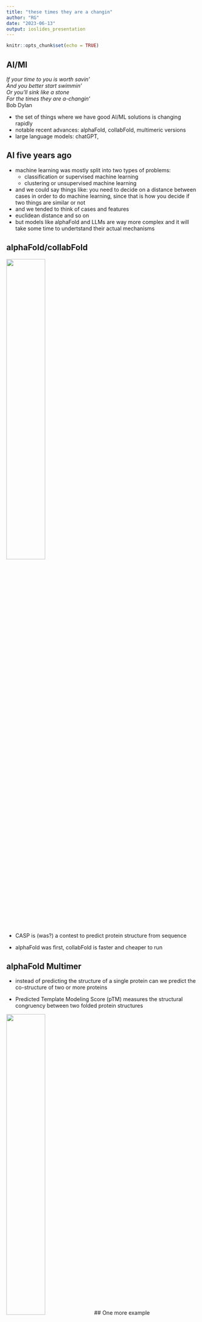```yaml
---
title: "these times they are a changin"
author: "RG"
date: "2023-06-13"
output: ioslides_presentation
---
```


```r
knitr::opts_chunk$set(echo = TRUE)
```

## AI/Ml

*If your time to you is worth savin'\
And you better start swimmin'\
Or you'll sink like a stone\
For the times they are a-changin'*\
Bob Dylan\

- the set of things where we have good AI/ML solutions is changing rapidly
- notable recent advances:  alphaFold, collabFold, multimeric versions
- large language models:  chatGPT, 

## AI five years ago

- machine learning was mostly split into two types of problems:
     - classification or supervised machine learning
     - clustering or unsupervised machine learning
- and we could say things like: you need to decide on a distance between cases in order to do machine learning, since that is how you decide if two things are similar or not
- and we tended to think of cases and features
- euclidean distance and so on
- but models like alphaFold and LLMs are way more complex and it will take some time to undertstand their actual mechanisms



## alphaFold/collabFold
![](Casp.png){width=45%}

- CASP is (was?) a contest to predict protein structure from sequence

- alphaFold was first, collabFold is faster and cheaper to run

## alphaFold Multimer

- instead of predicting the structure of a single protein can we predict the co-structure of two or more proteins

- Predicted Template Modeling Score (pTM) measures the structural congruency between two folded protein structures

![](Dimer.png){width=45%}
## One more example

![](Trimer.png){width=45%}

## LLMs

-  the model learns to predict the subsequent word in a sentence based on the preceding words. 
- a large corpus of documents (quite broad definition of documents) is embedded into a very high dimensional space
- a many billion parameter model is trained (real cost is millions USD)
- the model can subsequently be fine-tuned to specific tasks

## Cautionary Tales

- we have all seen the amazing things that LLMs like chatGPT can do
- and some of the things it gets amazingly wrong
- it is basically a gigantic autocomplete mechansim, where from a single prompt one can write a book
- it can be good at things it was trained on and variations of these models will likely revolutionize many fields (eg. patent filing, lab protocol writing, etc.)
- **BUT** it seems to be best used by someone already expert in a field who can filter out the nonsense
- users that are naive to a discipline likely lack the skills to fact check some of the GPT pronouncements

## Cautionary Tales

- lots of methods of using these models to write code 
- but that code may not work as needed, may be inefficient
- so here too we recommend that they are useful for experts and might be less useful for naive programmers
- eg I have heard from many who produce complex plots that chatGPT search is very good at suggesting what parameters to tweak to obtain a desired change

## For Teachers

One strategy could be

- encourage use of chatGPT and other LLMs **but**

- ask for prompts

- ask for LLM output

- ask for student's synthesis

## scGPT

- scGPT is a foundation model designed for single-cell transcriptomics, chromatin accessibility, and protein abundance. 

- model trained on single-cell data from 10 million human cells.

- Each cell contains expression values for a fraction of the approximately 20,000 human genes. 
 
- The model learns embeddings of this large cell × gene matrix, which provide insights into the underlying cellular states and active biological pathways. 
 
## scGPT - learning tasks

- they define multiple fine tuning tasks (to get to the auto-complete world)
 
 Such as: 
 
- Gene Expression Prediction: Within each cell, mask expression values for a subset of genes; scGPT is optimized to accurately predict the masked expression values 

- Cell Type Classification

- etc

- doi: https://doi.org/10.1101/2023.04.30.538439
 
## Other LLMs in molecular biology

- sets of models based on protein function prediction
- the language is protein sequence
- proteins can be engineered with certain properties based on existing corpus of known sequence to function data
 
## Classification

- I want to spend a little time on classification
- this is the problem of finding a set of rules to help predict the class of a new observation, for which you only have the features
- we need a training data set in order to develop the model
- we use tools like cross-validation; dividing our data in test, train, validate; and similar sorts of approaches.
- I am going to introduce the subject via a method called Random Forests, due to Leo Brieman
- *The Elements of Statistical Learning* by Hastie, Tibshirani and Friedman is a great resource for many of these tools and I base my notes here on their description

## Random Forests

![](RFalg.png){width=95%}
- if the data set is large (lots of cases) you might want to do subsampling of individuals and variables

- R implementation differs in some important ways - read the manual

## Wikipedia Image

![](WikipediaRF.png){width=75%}

## Out of Bag (OOB)

*For each observation $z_i = (x_i,y_i)$, construct its random forest predictor by averaging only those trees corresponding to (bootstrap) samples in which $z_i$ did not appear.*

- this would apply to any other aggregate method that relies on bootstrap sampling or subsampling
- it gives an *independent* estimate of the prediction error, since the data point was not used in building any of the trees used for prediction

- When the number of variables is large, but the fraction of relevant variables small, random forests are likely to perform poorly with small m (number of features selected for each tree).
- At each split the chance can be small that the relevant variables will be selected.

## Variable Importance

- At each split in each tree, the improvement in the split-criterion is the importance measure attributed to the splitting variable
- this is accumulated over all the trees in the forest separately for each variable.
- variable importance is not affected much (if at all) by collinearity
- **R Implementation** The “local” (or casewise) variable importance is computed as follows: For classification, it is the
increase in percent of times a case is OOB and misclassified when the variable is permuted. For
regression, it is the average increase in squared OOB residuals when the variable is permuted.

## Variable Importance

![](VarImportance.png){width=55%}

## Isolation Forests

- Basic Problem: Do I have any outliers - anomalies?
- The main idea behind Isolation forests is that outliers are typically unusual data points.  
- Thus, they often are far (in some metric) from the majority of data points.
- similarly to random forests, isolation forests are built out of isolation trees, and then some averaging is done.

## Isolation Forests


![](isolationForest.png){width=75%}

## The ideas behind the algorithm

Based on:
https://cs.nju.edu.cn/zhouzh/zhouzh.files/publication/icdm08b.pdf?q=isolation-forest

- proposed method takes advantage of two quantitative properties of anomalies: 
    i) they are the minority consisting of fewer instances and 
    ii) they have attribute-values that are very different from those of normal instances. 
    
- In other words, anomalies are ‘few and different’, which make them more susceptible to isolation than normal points.

-there are only two variables in this method: the number of trees to build and the sub-sampling size.

- the advantage of subsampling is that it makes the data sets small

## The isolation tree algorithm

- they seem to suggest just subsampling, they are working on very big data sets

- **first** create a partition by first randomly selecting a feature and then selecting a value between the minimum and maximum value of the selected feature as the split. 

- This creates a partition, the data points on one side of the split and those on the other. 

- The algorithm recursively takes one of the resulting sides and splits it, in the same fashion 

- repeats until all data points are singletons in the tree.

- Outliers should manifest themselves by a smaller number of splits needed to get them to be singletons.

## Isolation Forest

- You create a predetermined number of such trees

- Now, you take each observation in your data set and "run it through each tree" to get the depth in that tree

- compute some measure of average depth 

- outliers manifest themselves by smaller depth

- but another way of thinking about these average depths is that they constitute some sort of distance from the observation and all the other data points in the set

The isotree package in R, actually does some fancier things, among them, the fitting process returns a model that can be used for prediction. It also has methods to deal with categorical variables.


## Some Interesting Links

- https://towardsdatascience.com/large-language-models-in-molecular-biology-9eb6b65d8a30
